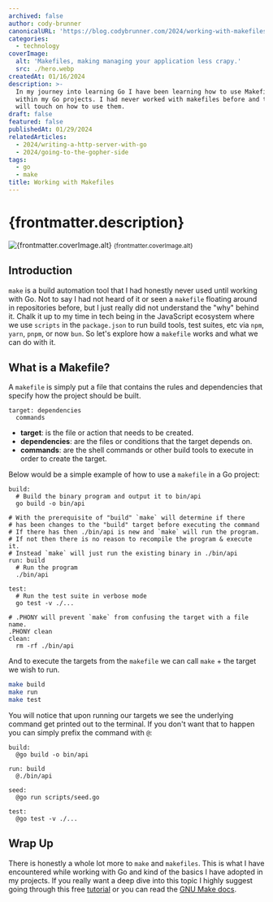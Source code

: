 ```yaml
---
archived: false
author: cody-brunner
canonicalURL: 'https://blog.codybrunner.com/2024/working-with-makefiles'
categories:
  - technology
coverImage:
  alt: 'Makefiles, making managing your application less crapy.'
  src: ./hero.webp
createdAt: 01/16/2024
description: >-
  In my journey into learning Go I have been learning how to use Makefiles
  within my Go projects. I had never worked with makefiles before and this post
  will touch on how to use them.
draft: false
featured: false
publishedAt: 01/29/2024
relatedArticles:
  - 2024/writing-a-http-server-with-go
  - 2024/going-to-the-gopher-side
tags:
  - go
  - make
title: Working with Makefiles
---
```



# {frontmatter.description}

<div class='flex flex-col items-center gap-2'>
	<Image
		alt={frontmatter.coverImage.alt}
		class='object-cover'
		fetchpriority='high'
		height={400}
		quality={100}
		src={heroImage}
		width={800}
	/>
	<small>{frontmatter.coverImage.alt}</small>
</div>

## Introduction

`make` is a build automation tool that I had honestly never used until working with Go. Not to say I had not heard of it or seen a `makefile` floating around in repositories before, but I just really did not understand the "why" behind it. Chalk it up to my time in tech being in the JavaScript ecosystem where we use `scripts` in the `package.json` to run build tools, test suites, etc via `npm`, `yarn`, `pnpm`, or now `bun`. So let's explore how a `makefile` works and what we can do with it.

## What is a Makefile?

A `makefile` is simply put a file that contains the rules and dependencies that specify how the project should be built.

```make caption="The format that a makefile follows." title="makefile"
target: dependencies
  commands
```

- **target**: is the file or action that needs to be created.
- **dependencies**: are the files or conditions that the target depends on.
- **commands**: are the shell commands or other build tools to execute in order to create the target.

Below would be a simple example of how to use a `makefile` in a Go project:

```make caption="An example makefile for Go." title="makefile"
build:
  # Build the binary program and output it to bin/api
  go build -o bin/api

# With the prerequisite of "build" `make` will determine if there
# has been changes to the "build" target before executing the command
# If there has then ./bin/api is new and `make` will run the program.
# If not then there is no reason to recompile the program & execute it.
# Instead `make` will just run the existing binary in ./bin/api
run: build
  # Run the program
  ./bin/api

test:
  # Run the test suite in verbose mode
  go test -v ./...

# .PHONY will prevent `make` from confusing the target with a file name.
.PHONY clean
clean:
  rm -rf ./bin/api
```

And to execute the targets from the `makefile` we can call `make` + the target we wish to run.

```bash
make build
make run
make test
```

You will notice that upon running our targets we see the underlying command get printed out to the terminal. If you don't want that to happen you can simply prefix the command with `@`:

```make caption="Stop outputting the commands to the terminal." title="makefile"
build:
  @go build -o bin/api

run: build
  @./bin/api

seed:
  @go run scripts/seed.go

test:
  @go test -v ./...
```

## Wrap Up

There is honestly a whole lot more to `make` and `makefiles`. This is what I have encountered while working with Go and kind of the basics I have adopted in my projects. If you really want a deep dive into this topic I highly suggest going through this free [tutorial](https://makefiletutorial.com/) or you can read the [GNU Make docs](https://www.gnu.org/software/make/manual/make.html).

<Signature />
